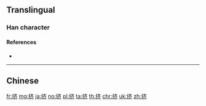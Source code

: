{{character info/new}}
{{also|擠}}
==Translingual==

===Han character===
{{Han char|rn=64|rad=手|as=06|sn=9|four=|canj=QYKL|ids=⿰扌齐}}

====References====
* {{Han ref|kx=0431.171|hdz=31875.020|uh=6324|ud=25380}}

----

==Chinese==
{{zh-see|擠}}

[[fr:挤]]
[[mg:挤]]
[[ja:挤]]
[[no:挤]]
[[pl:挤]]
[[ta:挤]]
[[th:挤]]
[[chr:挤]]
[[uk:挤]]
[[zh:挤]]